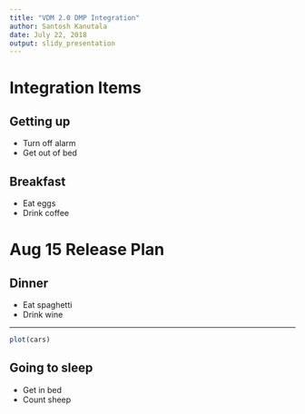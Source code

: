 ```yaml
---
title: "VDM 2.0 DMP Integration"
author: Santosh Kanutala
date: July 22, 2018
output: slidy_presentation
---
```


# Integration Items

## Getting up

- Turn off alarm
- Get out of bed

## Breakfast

- Eat eggs
- Drink coffee

# Aug 15 Release Plan

## Dinner

- Eat spaghetti
- Drink wine

---

```r
plot(cars)
```

## Going to sleep

- Get in bed
- Count sheep